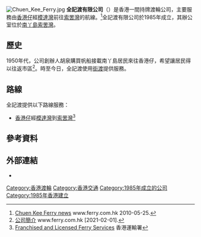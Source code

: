 {{Primarysources|time=2021-02-01T10:50:39+00:00}}
[[File:Chuen_Kee_Ferry.jpg|right]]
'''全記渡有限公司'''（{{lang-en|Chuen Kee Ferry Ltd}}）是香港一間持牌渡輪公司，主要服務由[[香港仔|香港仔]]經[[模達灣|模達灣]]前往[[索罟灣|索罟灣]]的航線。<ref>[http://www.ferry.com.hk/eng/frame03_news20100525.htm Chuen Kee Ferry news] {{Wayback|url=http://www.ferry.com.hk/eng/frame03_news20100525.htm |date=20160303232143 }} www.ferry.com.hk 2010-05-25.</ref>全記渡有限公司於1985年成立，其辦公室位於[[南丫島|南丫島]][[索罟灣|索罟灣]]。

==歷史==
1950年代，公司創辦人胡泉購買帆船接載南丫島居民來往香港仔，希望讓居民得以往返市區<ref>[http://www.ferry.com.hk/chi/company.htm 公司簡介] {{Wayback|url=http://www.ferry.com.hk/chi/company.htm |date=20200727100909 }} www.ferry.com.hk [2021-02-01].</ref>。時至今日，全記渡使用[[街渡|街渡]]提供服務。

==路線==
全記渡提供以下路線服務：
* [[香港仔|香港仔]]經[[模達灣|模達灣]]到[[索罟灣|索罟灣]]<ref>[http://www.td.gov.hk/en/transport_in_hong_kong/public_transport/ferries/service_details/index.html#o10 Franchised and Licensed Ferry Services] {{Wayback|url=http://www.td.gov.hk/en/transport_in_hong_kong/public_transport/ferries/service_details/index.html#o10 |date=20201027010815 }} 香港運輸署</ref>

==參考資料==
{{reflist}}

==外部連結==
{{commons category|Chuen Kee Ferry}}
*{{official website|http://www.ferry.com.hk/}}

{{香港公共交通}}
[[Category:香港渡輪|Category:香港渡輪]]
[[Category:香港交通|Category:香港交通]]
[[Category:1985年成立的公司|Category:1985年成立的公司]]
[[Category:1985年香港建立|Category:1985年香港建立]]